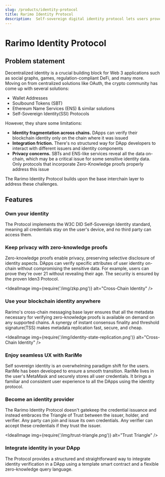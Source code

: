 ```yaml
---
slug: /products/identity-protocol
title: Rarimo Identity Protocol
description:  Self-sovereign digital identity protocol lets users prove their identity on any blockchain. Crytpo identity privacy is protected by zero-knowledge proof technology.
---
```


# Rarimo Identity Protocol

## Problem statement

Decentralized identity is a crucial building block for Web 3 applications such as social graphs, games, regulation-compliant DeFi, and many more. Moving on from centralized solutions like OAuth, the crypto community has come up with several solutions:

- Wallet Addresses
- Soulbound Tokens (SBT)
- Ethereum Name Services (ENS) & similar solutions
- Self-Sovereign Identity(SSI) Protocols

However, they share some limitations:

- **Identity fragmentation across chains.** DApps can verify their blockchain identity only on the chain where it was issued
- **Integration friction.** There's no structured way for DApp developers to interact with different issuers and identity components
- **Privacy concerns.** SBTs and ENS-like services reveal all the data on-chain, which may be a critical issue for some sensitive identity data. Only protocols that incorporate Zero-Knowledge proofs properly address this issue

The Rarimo Identity Protocol builds upon the base interchain layer to address these challenges.

## Features

### Own your identity

The Protocol implements the <OutLink href= "https://www.w3.org/TR/did-core/">W3C DID Self-Sovereign Identity standard</OutLink>, meaning all credentials stay on the user's device, and no third party can access them.

### Keep privacy with zero-knowledge proofs

Zero-knowledge proofs enable privacy, preserving selective disclosure of identity aspects. DApps can verify specific attributes of user identity on-chain without compromising the sensitive data. For example, users can prove they're over 21 without revealing their age. The security is ensured by the proven <OutLink href= "https://docs.iden3.io/">Iden3 Protocol</OutLink>.

<IdealImage img={require('/img/zkp.png')} alt="Cross-Chain Identity" />

### Use your blockchain identity anywhere

Rarimo's cross-chain messaging base layer ensures that all the metadata necessary for verifying zero-knowledge proofs is available on demand on any supported chains. A synergy of instant consensus finality and threshold signature(TSS) makes metadata replication fast, secure, and cheap.

<IdealImage img={require('/img/identity-state-replication.png')} alt="Cross-Chain Identity" />

### Enjoy seamless UX with RariMe

Self sovereign identity is an overwhelming paradigm shift for the users. <OutLink href="https://rarime.com">RariMe</OutLink> has been developed to ensure a smooth transition. RariMe lives in the user's MetaMask and securely stores all user credentials. It brings a familiar and consistent user experience to all the DApps using the identity protocol.

### Become an identity provider

The Rarimo Identity Protocol doesn't gatekeep the credential issuance and instead embraces the Triangle of Trust between the issuer, holder, and verifier. Any party can join and issue its own credentials. Any verifier can accept these credentials if they trust the issuer.

<IdealImage img={require('/img/trust-triangle.png')} alt="Trust Triangle" />

### Integrate identity in your DApp

The Protocol provides a structured and straightforward way to integrate identity verification in a DApp using a template smart contract and a flexible zero-knowledge query language.

